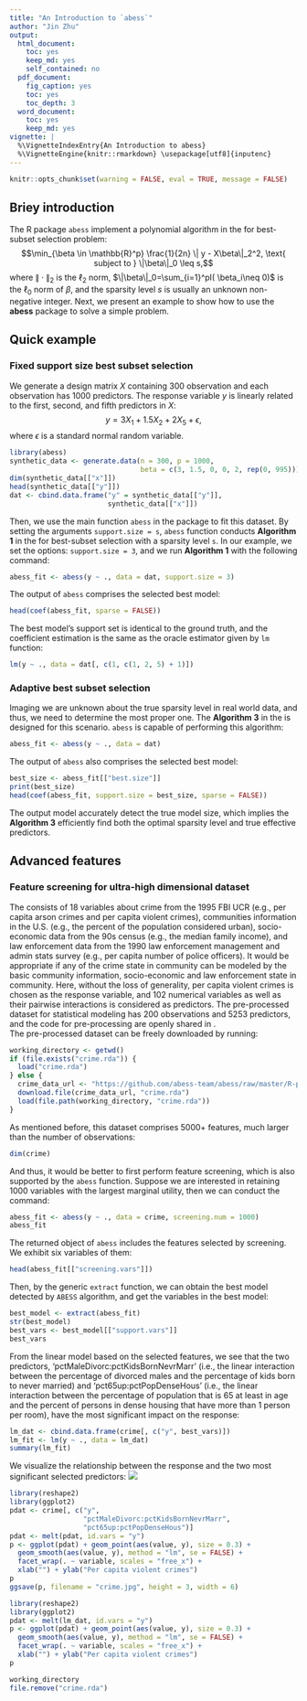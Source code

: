 ```yaml
---
title: "An Introduction to `abess`"
author: "Jin Zhu"
output:
  html_document: 
    toc: yes
    keep_md: yes
    self_contained: no
  pdf_document:
    fig_caption: yes
    toc: yes
    toc_depth: 3
  word_document: 
    toc: yes
    keep_md: yes
vignette: |
  %\VignetteIndexEntry{An Introduction to abess} 
  %\VignetteEngine{knitr::rmarkdown} \usepackage[utf8]{inputenc}
---
```


```r
knitr::opts_chunk$set(warning = FALSE, eval = TRUE, message = FALSE)
```


## Briey introduction       
The R package `abess` implement a polynomial algorithm in the  [\color{blue}{paper}](https://www.pnas.org/content/early/2020/12/14/2014241117) for best-subset selection problem:
$$\min_{\beta \in \mathbb{R}^p} \frac{1}{2n} \| y - X\beta\|_2^2, \text{ subject to } \|\beta\|_0 \leq s,$$
where $\| \cdot \|_2$ is the $\ell_2$ norm, $\|\beta\|_0=\sum_{i=1}^pI( \beta_i\neq 0)$ is the $\ell_0$ norm of $\beta$, and the sparsity level $s$ is usually an unknown non-negative integer.
Next, we present an example to show how to use the **abess** package to solve a simple problem. 

## Quick example        
### Fixed support size best subset selection        
We generate a design matrix $X$ containing 300 observation and each observation has 1000 predictors. The response variable $y$ is linearly related to the first, second, and fifth predictors in $X$: 
$$y = 3X_1 + 1.5X_2 + 2X_5 + \epsilon,$$
where $\epsilon$ is a standard normal random variable. 
```r
library(abess)
synthetic_data <- generate.data(n = 300, p = 1000, 
                                beta = c(3, 1.5, 0, 0, 2, rep(0, 995)))
dim(synthetic_data[["x"]])
head(synthetic_data[["y"]])
dat <- cbind.data.frame("y" = synthetic_data[["y"]], 
                        synthetic_data[["x"]])
```

Then, we use the main function `abess` in the package to fit this dataset. 
By setting the arguments `support.size = s`, `abess` function conducts **Algorithm 1** in the [\color{blue}{paper}](https://www.pnas.org/content/early/2020/12/14/2014241117) for best-subset selection with a sparsity level `s`. In our example, we set the options: `support.size = 3`, and we run **Algorithm 1** with the following command: 
```r
abess_fit <- abess(y ~ ., data = dat, support.size = 3)
```
    
The output of `abess` comprises the selected best model: 
```r
head(coef(abess_fit, sparse = FALSE))
```
The best model's support set is identical to the ground truth, and the coefficient estimation is the same as the oracle estimator given by `lm` function:
```r
lm(y ~ ., data = dat[, c(1, c(1, 2, 5) + 1)])
```

<!-- Users could `print`, `summary` or `predict` this bestmodel object just like working with classical regression modeling. This would be helpful for data scientists who are familiar with `lm` functions in R. -->

### Adaptive best subset selection        
Imaging we are unknown about the true sparsity level in real world data, and thus, we need to determine the most proper one. The **Algorithm 3** in the [\color{blue}{paper}](https://www.pnas.org/content/early/2020/12/14/2014241117) is designed for this scenario. `abess` is capable of performing this algorithm: 
```r
abess_fit <- abess(y ~ ., data = dat)
```

The output of `abess` also comprises the selected best model: 
```r
best_size <- abess_fit[["best.size"]]
print(best_size)
head(coef(abess_fit, support.size = best_size, sparse = FALSE))
```
The output model accurately detect the true model size, which implies the **Algorithm 3** efficiently find both the optimal sparsity level and true effective predictors.

## Advanced features        
### Feature screening for ultra-high dimensional dataset       
The [\color{blue}{
communities-and-crime dataset}](https://archive.ics.uci.edu/ml/datasets/communities+and+crime) consists of 18 variables about crime from the 1995 FBI UCR (e.g., per capita arson crimes and per capita violent crimes), communities information in the U.S. (e.g., the percent of the population considered urban), socio-economic data from the 90s census (e.g., the median family income), and law enforcement data from the 1990 law enforcement management and admin stats survey (e.g., per capita number of police officers). It would be appropriate if any of the crime state in community can be modeled by the basic community information, socio-economic and law enforcement state in community. 
Here, without the loss of generality, per capita violent crimes is chosen as the response variable, and 102 numerical variables as well as their pairwise interactions is considered as predictors.
<!-- Note that, the numerical variables with at least 50\% percentages missing observations are excluded,  -->
<!-- and 200 observations without missing records are randomly picked out from the pool.  -->
The pre-processed dataset for statistical modeling has 200 observations and 5253 predictors, and the code for pre-processing are openly shared in [\color{blue}{https://github.com/abess-team/abess/tree/master/R-package/data-raw/DATASET\_VIGNETTES.R}](https://github.com/abess-team/abess/tree/master/R-package/data-raw/DATASET_VIGNETTES.R).   
The pre-processed dataset can be freely downloaded by running:
```r
working_directory <- getwd()
if (file.exists("crime.rda")) {
  load("crime.rda")
} else {
  crime_data_url <- "https://github.com/abess-team/abess/raw/master/R-package/data-raw/crime.rda"
  download.file(crime_data_url, "crime.rda")
  load(file.path(working_directory, "crime.rda"))
}
```
As mentioned before, this dataset comprises 5000+ features, much larger than the number of observations:
```r
dim(crime)
```
And thus, it would be better to first perform feature screening, 
which is also supported by the `abess` function. 
Suppose we are interested in retaining 1000 variables with the largest marginal utility, then we can conduct the command:       

```r
abess_fit <- abess(y ~ ., data = crime, screening.num = 1000)
abess_fit
```
The returned object of `abess` includes the features selected by screening. We exhibit six variables of them:
```r
head(abess_fit[["screening.vars"]])
```
Then, by the generic `extract` function, we can obtain the best model detected by `ABESS` algorithm, and get the variables in the best model: 
```r
best_model <- extract(abess_fit)
str(best_model)
best_vars <- best_model[["support.vars"]]
best_vars
```
From the linear model based on the selected features, we see that the two predictors, 
'pctMaleDivorc:pctKidsBornNevrMarr' 
(i.e., the linear interaction between the percentage of divorced males and the percentage of kids born to never married) 
and 'pct65up:pctPopDenseHous' 
(i.e., the linear interaction between the percentage of population that is 65 at least in age and the percent of persons in dense housing that have more than 1 person per room), have the most significant impact on the response: 
```r
lm_dat <- cbind.data.frame(crime[, c("y", best_vars)])
lm_fit <- lm(y ~ ., data = lm_dat)
summary(lm_fit)
```
We visualize the relationship between the response and the 
two most significant
selected predictors:
![](./crime.jpg)
```r
library(reshape2)
library(ggplot2)
pdat <- crime[, c("y", 
                  "pctMaleDivorc:pctKidsBornNevrMarr",
                  "pct65up:pctPopDenseHous")]
pdat <- melt(pdat, id.vars = "y")
p <- ggplot(pdat) + geom_point(aes(value, y), size = 0.3) + 
  geom_smooth(aes(value, y), method = "lm", se = FALSE) +
  facet_wrap(. ~ variable, scales = "free_x") + 
  xlab("") + ylab("Per capita violent crimes") 
p
ggsave(p, filename = "crime.jpg", height = 3, width = 6)
```

```r
library(reshape2)
library(ggplot2)
pdat <- melt(lm_dat, id.vars = "y")
p <- ggplot(pdat) + geom_point(aes(value, y), size = 0.3) + 
  geom_smooth(aes(value, y), method = "lm", se = FALSE) +
  facet_wrap(. ~ variable, scales = "free_x") + 
  xlab("") + ylab("Per capita violent crimes") 
p
```


```r
working_directory
file.remove("crime.rda")
```

